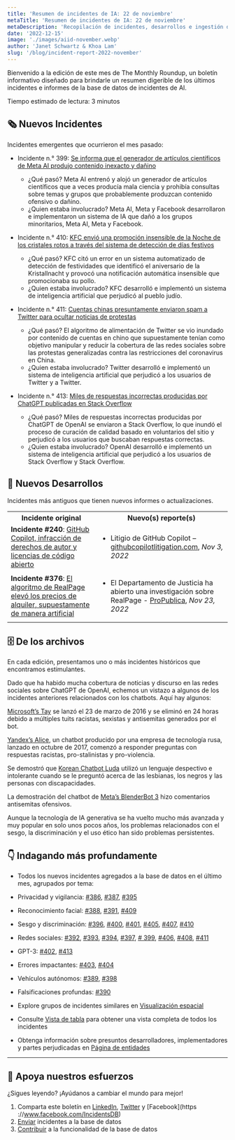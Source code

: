 ```yaml
---
title: 'Resumen de incidentes de IA: 22 de noviembre'
metaTitle: 'Resumen de incidentes de IA: 22 de noviembre'
metaDescription: 'Recopilación de incidentes, desarrollos e ingestión de IA en noviembre de 2022, que proporciona un resumen digerible de los últimos incidentes e informes de AIID.'
date: '2022-12-15'
image: './images/aiid-november.webp'
author: 'Janet Schwartz & Khoa Lam'
slug: '/blog/incident-report-2022-november'
---
```


Bienvenido a la edición de este mes de The Monthly Roundup, un boletín informativo diseñado para brindarle un resumen digerible de los últimos incidentes e informes de la base de datos de incidentes de AI.

Tiempo estimado de lectura: 3 minutos

## 🗞️ Nuevos Incidentes

Incidentes emergentes que ocurrieron el mes pasado:

- Incidente n.° 399: [Se informa que el generador de artículos científicos de Meta AI produjo contenido inexacto y dañino](/cite/399)

   -   ¿Qué pasó? Meta AI entrenó y alojó un generador de artículos científicos que a veces producía mala ciencia y prohibía consultas sobre temas y grupos que probablemente produzcan contenido ofensivo o dañino.
   -   ¿Quien estaba involucrado? Meta AI, Meta y Facebook desarrollaron e implementaron un sistema de IA que dañó a los grupos minoritarios, Meta AI, Meta y Facebook.

- Incidente n.° 410: [KFC envió una promoción insensible de la Noche de los cristales rotos a través del sistema de detección de días festivos](/cite/410)

   -   ¿Qué pasó? KFC citó un error en un sistema automatizado de detección de festividades que identificó el aniversario de la Kristallnacht y provocó una notificación automática insensible que promocionaba su pollo.
   -   ¿Quien estaba involucrado? KFC desarrolló e implementó un sistema de inteligencia artificial que perjudicó al pueblo judío.

- Incidente n.° 411: [Cuentas chinas presuntamente enviaron spam a Twitter para ocultar noticias de protestas](/cite/411)

   -   ¿Qué pasó? El algoritmo de alimentación de Twitter se vio inundado por contenido de cuentas en chino que supuestamente tenían como objetivo manipular y reducir la cobertura de las redes sociales sobre las protestas generalizadas contra las restricciones del coronavirus en China.
   -   ¿Quien estaba involucrado? Twitter desarrolló e implementó un sistema de inteligencia artificial que perjudicó a los usuarios de Twitter y a Twitter.

- Incidente n.° 413: [Miles de respuestas incorrectas producidas por ChatGPT publicadas en Stack Overflow](/cite/413)

   -   ¿Qué pasó? Miles de respuestas incorrectas producidas por ChatGPT de OpenAI se enviaron a Stack Overflow, lo que inundó el proceso de curación de calidad basado en voluntarios del sitio y perjudicó a los usuarios que buscaban respuestas correctas.
   -   ¿Quien estaba involucrado? OpenAI desarrolló e implementó un sistema de inteligencia artificial que perjudicó a los usuarios de Stack Overflow y Stack Overflow.

## 📎 Nuevos Desarrollos

Incidentes más antiguos que tienen nuevos informes o actualizaciones.

<table>
 <tr>
  <th align="center">Incidente original</th>
  <th align="center">Nuevo(s) reporte(s)</th>
 </tr>
 <tr>
  <td className="align-top border-1 border-gray-200 px-4 py-2">
    <strong>Incidente #240</strong>: <a href="/cite/240">GitHub Copilot, infracción de derechos de autor y licencias de código abierto</a>
  </td>
  <td className="align-top border-1 border-gray-200 px-4 py-2">
   <ul>
    <li>Litigio de GitHub Copilot – <a href="https://githubcopilotlitigation.com">githubcopilotlitigation.com</a>, <em>Nov 3, 2022</em></li>
   </ul>
  </td>
 </tr>
 <tr>
  <td className="align-top border-1 border-gray-200 px-4 py-2">
    <strong>Incidente #376</strong>: <a href="/cite/376">El algoritmo de RealPage elevó los precios de alquiler, supuestamente de manera artificial</a>
  </td>
  <td className="align-top border-1 border-gray-200 px-4 py-2">
   <ul>
    <li>El Departamento de Justicia ha abierto una investigación sobre RealPage - <a href="https://www.propublica.org/article/yieldstar-realpage-rent-doj-investigation-antitrust">ProPublica</a>, <em>Nov 23, 2022</em>
    </li>
   </ul>
  </td>
 </tr>
</table>

## 🗄 De los archivos

En cada edición, presentamos uno o más incidentes históricos que encontramos estimulantes.

Dado que ha habido mucha cobertura de noticias y discurso en las redes sociales sobre ChatGPT de OpenAI, echemos un vistazo a algunos de los incidentes anteriores relacionados con los chatbots. Aquí hay algunos:

[Microsoft’s Tay](/cite/6) se lanzó el 23 de marzo de 2016 y se eliminó en 24 horas debido a múltiples tuits racistas, sexistas y antisemitas generados por el bot.

[Yandex’s Alice](/cite/58), un chatbot producido por una empresa de tecnología rusa, lanzado en octubre de 2017, comenzó a responder preguntas con respuestas racistas, pro-stalinistas y pro-violencia.

Se demostró que [Korean Chatbot Luda](/cite/106) utilizó un lenguaje despectivo e intolerante cuando se le preguntó acerca de las lesbianas, los negros y las personas con discapacidades.

La demostración del chatbot de [Meta’s BlenderBot 3](/cite/278) hizo comentarios antisemitas ofensivos.

Aunque la tecnología de IA generativa se ha vuelto mucho más avanzada y muy popular en solo unos pocos años, los problemas relacionados con el sesgo, la discriminación y el uso ético han sido problemas persistentes.

## 👇 Indagando más profundamente

- Todos los nuevos incidentes agregados a la base de datos en el último mes, agrupados por tema:

- Privacidad y vigilancia: [#386](/cite/386), [#387](/cite/387), [#395](/cite/395)
- Reconocimiento facial: [#388](/cite/388), [#391](/cite/391), [#409](/cite/409)
- Sesgo y discriminación: [#396](/cite/396), [#400](/cite/400), [#401](/cite/401), [#405](/cite/405), [ #407](/citar/407), [#410](/citar/410)
- Redes sociales: [#392](/cite/392), [#393](/cite/393), [#394](/cite/394), [#397](/cite/397), [# 399](/cite/399), [#406](/cite/406), [#408](/cite/408), [#411](/cite/411)
- GPT-3: [#402](/cite/402), [#413](/cite/413)
- Errores impactantes: [#403](/cite/403), [#404](/cite/404)
- Vehículos autónomos: [#389](/cite/389), [#398](/cite/398)
- Falsificaciones profundas: [#390](/cite/390)

- Explore grupos de incidentes similares en [Visualización espacial](/summaries/spatial)
- Consulte [Vista de tabla](/apps/incidents) para obtener una vista completa de todos los incidentes
- Obtenga información sobre presuntos desarrolladores, implementadores y partes perjudicadas en [Página de entidades](/entidades)

* * *

## 🦾 Apoya nuestros esfuerzos

¿Sigues leyendo? ¡Ayúdanos a cambiar el mundo para mejor!

1. Comparta este boletín en [LinkedIn](https://www.linkedin.com/company/responsible-ai-collaborative), [Twitter](https://twitter.com/IncidentsDB) y [Facebook](https ://www.facebook.com/IncidentsDB)
2. [Enviar](/apps/enviar) incidentes a la base de datos
3. [Contribuir](https://github.com/responsible-ai-collaborative/aiid) a la funcionalidad de la base de datos

